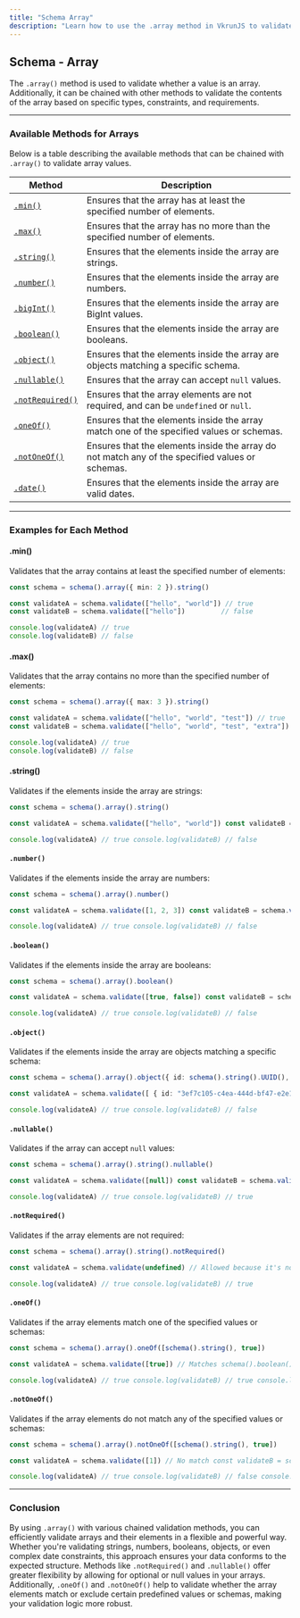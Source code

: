 ```yaml
---
title: "Schema Array"
description: "Learn how to use the .array method in VkrunJS to validate arrays with various value types and constraints."
---
```


## Schema - Array

The `.array()` method is used to validate whether a value is an array. Additionally, it can be chained with other methods to validate the contents of the array based on specific types, constraints, and requirements.

---

### Available Methods for Arrays

Below is a table describing the available methods that can be chained with `.array()` to validate array values.

| Method                           | Description                                                                                       |
|----------------------------------|---------------------------------------------------------------------------------------------------|
| [`.min()`](#min)                 | Ensures that the array has at least the specified number of elements.                              |
| [`.max()`](#max)                 | Ensures that the array has no more than the specified number of elements.                          |
| [`.string()`](#string)           | Ensures that the elements inside the array are strings.                                           |
| [`.number()`](#number)           | Ensures that the elements inside the array are numbers.                                           |
| [`.bigInt()`](#bigint)           | Ensures that the elements inside the array are BigInt values.                                     |
| [`.boolean()`](#boolean)         | Ensures that the elements inside the array are booleans.                                          |
| [`.object()`](#object)           | Ensures that the elements inside the array are objects matching a specific schema.                 |
| [`.nullable()`](#nullable)       | Ensures that the array can accept `null` values.                                                  |
| [`.notRequired()`](#notrequired) | Ensures that the array elements are not required, and can be `undefined` or `null`.                |
| [`.oneOf()`](#oneof)             | Ensures that the elements inside the array match one of the specified values or schemas.           |
| [`.notOneOf()`](#notoneof)       | Ensures that the elements inside the array do not match any of the specified values or schemas.    |
| [`.date()`](#date)               | Ensures that the elements inside the array are valid dates.                                       |

---

### Examples for Each Method

#### .min()

Validates that the array contains at least the specified number of elements:

```ts
const schema = schema().array({ min: 2 }).string()

const validateA = schema.validate(["hello", "world"]) // true
const validateB = schema.validate(["hello"])         // false

console.log(validateA) // true
console.log(validateB) // false
```

#### .max()

Validates that the array contains no more than the specified number of elements:

```ts
const schema = schema().array({ max: 3 }).string()

const validateA = schema.validate(["hello", "world", "test"]) // true
const validateB = schema.validate(["hello", "world", "test", "extra"]) // false

console.log(validateA) // true
console.log(validateB) // false
```

#### .string()

Validates if the elements inside the array are strings:

```ts
const schema = schema().array().string()

const validateA = schema.validate(["hello", "world"]) const validateB = schema.validate([1, 2])

console.log(validateA) // true console.log(validateB) // false
```

#### `.number()`

Validates if the elements inside the array are numbers:

```ts
const schema = schema().array().number()

const validateA = schema.validate([1, 2, 3]) const validateB = schema.validate([1, "2"])

console.log(validateA) // true console.log(validateB) // false
```

#### `.boolean()`

Validates if the elements inside the array are booleans:

```ts
const schema = schema().array().boolean()

const validateA = schema.validate([true, false]) const validateB = schema.validate([true, "false"])

console.log(validateA) // true console.log(validateB) // false
```

#### `.object()`

Validates if the elements inside the array are objects matching a specific schema:

```ts
const schema = schema().array().object({ id: schema().string().UUID(), fullName: schema().string().minWord(2) })

const validateA = schema.validate([ { id: "3ef7c105-c4ea-444d-bf47-e2e1a49ea613", fullName: "Full Name" } ]) const validateB = schema.validate([ { id: "3ef7c105-c4ea-444d-bf47-e2e1a49ea613" } ])

console.log(validateA) // true console.log(validateB) // false
```

#### `.nullable()`

Validates if the array can accept `null` values:

```ts
const schema = schema().array().string().nullable()

const validateA = schema.validate([null]) const validateB = schema.validate([undefined])

console.log(validateA) // true console.log(validateB) // true
```

#### `.notRequired()`

Validates if the array elements are not required:

```ts
const schema = schema().array().string().notRequired()

const validateA = schema.validate(undefined) // Allowed because it's not required const validateB = schema.validate(["value"]) // Valid array

console.log(validateA) // true console.log(validateB) // true
```

#### `.oneOf()`

Validates if the array elements match one of the specified values or schemas:

```ts
const schema = schema().array().oneOf([schema().string(), true])

const validateA = schema.validate([true]) // Matches schema().boolean() const validateB = schema.validate(["hello"]) // Matches schema().string() const validateC = schema.validate([1]) // No match

console.log(validateA) // true console.log(validateB) // true console.log(validateC) // false
```

#### `.notOneOf()`

Validates if the array elements do not match any of the specified values or schemas:

```ts
const schema = schema().array().notOneOf([schema().string(), true])

const validateA = schema.validate([1]) // No match const validateB = schema.validate([true]) // Match schema().boolean() const validateC = schema.validate(["hello"]) // Match schema().string()

console.log(validateA) // true console.log(validateB) // false console.log(validateC) // false
```

---

### Conclusion

By using `.array()` with various chained validation methods, you can efficiently validate arrays and their elements in a flexible and powerful way. Whether you're validating strings, numbers, booleans, objects, or even complex date constraints, this approach ensures your data conforms to the expected structure. Methods like `.notRequired()` and `.nullable()` offer greater flexibility by allowing for optional or null values in your arrays. Additionally, `.oneOf()` and `.notOneOf()` help to validate whether the array elements match or exclude certain predefined values or schemas, making your validation logic more robust.